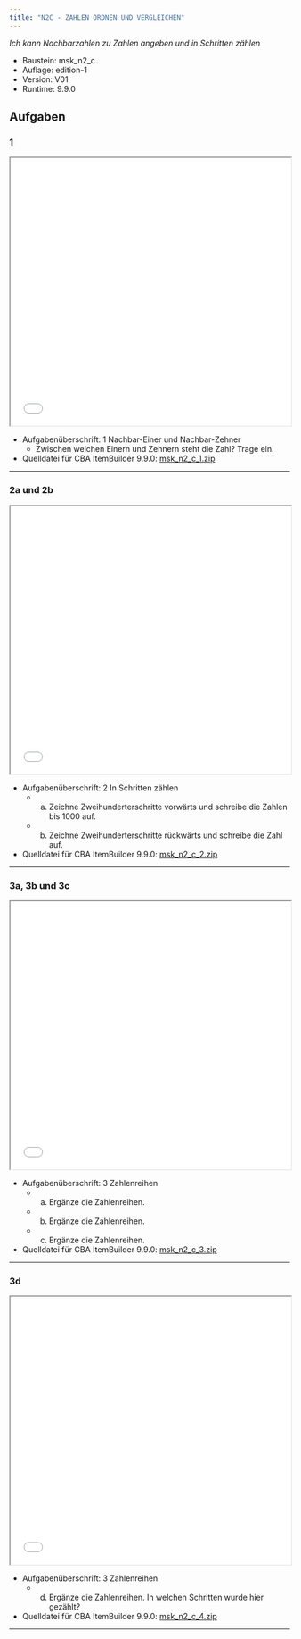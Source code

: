 ```yaml
---
title: "N2C - ZAHLEN ORDNEN UND VERGLEICHEN"
---
```


*Ich kann Nachbarzahlen zu Zahlen angeben und in Schritten zählen* 


::: {.callout-note collapse="true"  title="Bausteinversion"}


* Baustein: msk_n2_c 
* Auflage: edition-1 
* Version: V01 
* Runtime: 9.9.0 
:::

## Aufgaben


### 1
```{=html}
<iframe width="100%" height="480"
src="../oer/edition-1/V01/9.9.0/msk_n2_c/msk_n2_c_1/viewer.html"></iframe>
```


::: {.callout-tip collapse="true"  title="Details"}


* Aufgabenüberschrift: 1 Nachbar-Einer und Nachbar-Zehner
	 - Zwischen welchen Einern und Zehnern steht die Zahl? Trage ein.
* Quelldatei für CBA ItemBuilder 9.9.0: [msk_n2_c_1.zip](../oer/edition-1/V01/9.9.0/msk_n2_c/msk_n2_c_1/msk_n2_c_1.zip) 
:::
<hr noshade/>

### 2a und 2b
```{=html}
<iframe width="100%" height="480"
src="../oer/edition-1/V01/9.9.0/msk_n2_c/msk_n2_c_2/viewer.html"></iframe>
```


::: {.callout-tip collapse="true"  title="Details"}


* Aufgabenüberschrift: 2 In Schritten zählen
	 - a) Zeichne Zweihunderterschritte vorwärts und schreibe die Zahlen bis 1000 auf.
	 - b) Zeichne Zweihunderterschritte rückwärts und schreibe die Zahl auf.
* Quelldatei für CBA ItemBuilder 9.9.0: [msk_n2_c_2.zip](../oer/edition-1/V01/9.9.0/msk_n2_c/msk_n2_c_2/msk_n2_c_2.zip) 
:::
<hr noshade/>

### 3a, 3b und 3c
```{=html}
<iframe width="100%" height="480"
src="../oer/edition-1/V01/9.9.0/msk_n2_c/msk_n2_c_3/viewer.html"></iframe>
```


::: {.callout-tip collapse="true"  title="Details"}


* Aufgabenüberschrift: 3 Zahlenreihen
	 - a) Ergänze die Zahlenreihen.
	 - b) Ergänze die Zahlenreihen.
	 - c) Ergänze die Zahlenreihen.
* Quelldatei für CBA ItemBuilder 9.9.0: [msk_n2_c_3.zip](../oer/edition-1/V01/9.9.0/msk_n2_c/msk_n2_c_3/msk_n2_c_3.zip) 
:::
<hr noshade/>

### 3d
```{=html}
<iframe width="100%" height="480"
src="../oer/edition-1/V01/9.9.0/msk_n2_c/msk_n2_c_4/viewer.html"></iframe>
```


::: {.callout-tip collapse="true"  title="Details"}


* Aufgabenüberschrift: 3 Zahlenreihen
	 - d) Ergänze die Zahlenreihen. In welchen Schritten wurde hier gezählt?
* Quelldatei für CBA ItemBuilder 9.9.0: [msk_n2_c_4.zip](../oer/edition-1/V01/9.9.0/msk_n2_c/msk_n2_c_4/msk_n2_c_4.zip) 
:::
<hr noshade/>

